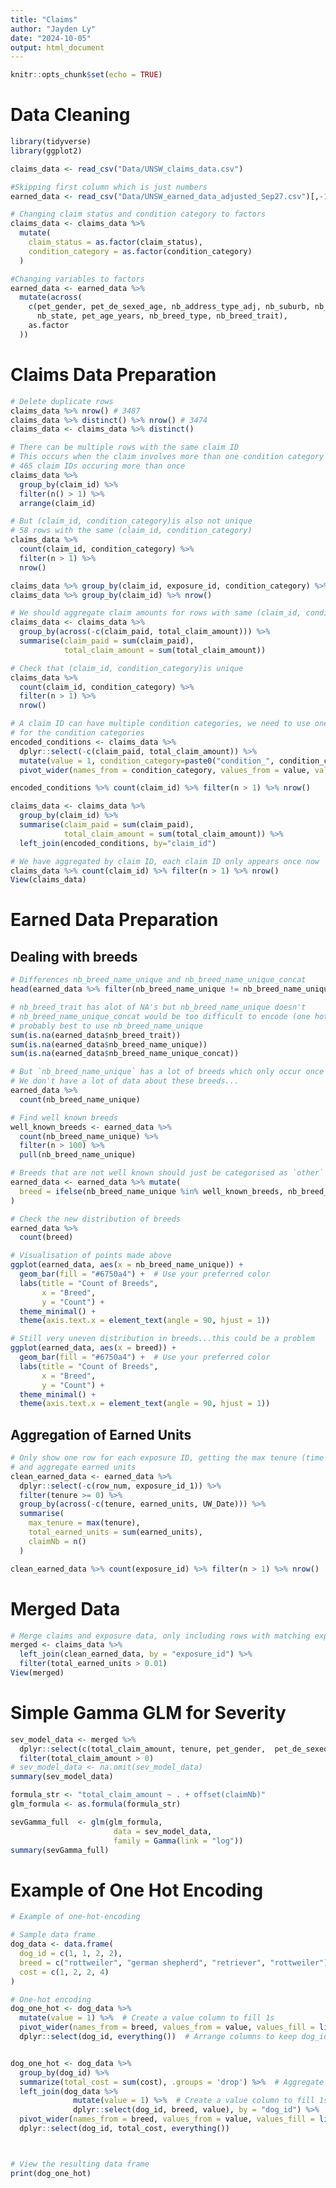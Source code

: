 ```yaml
---
title: "Claims"
author: "Jayden Ly"
date: "2024-10-05"
output: html_document
---
```


```r
knitr::opts_chunk$set(echo = TRUE)
```

# Data Cleaning

```r
library(tidyverse)
library(ggplot2)

claims_data <- read_csv("Data/UNSW_claims_data.csv")

#Skipping first column which is just numbers
earned_data <- read_csv("Data/UNSW_earned_data_adjusted_Sep27.csv")[,-1]

# Changing claim status and condition category to factors
claims_data <- claims_data %>%
  mutate(
    claim_status = as.factor(claim_status),
    condition_category = as.factor(condition_category)
  )

#Changing variables to factors
earned_data <- earned_data %>%
  mutate(across(
    c(pet_gender, pet_de_sexed_age, nb_address_type_adj, nb_suburb, nb_postcode,
      nb_state, pet_age_years, nb_breed_type, nb_breed_trait),
    as.factor
  ))
```
# Claims Data Preparation

```r
# Delete duplicate rows
claims_data %>% nrow() # 3487
claims_data %>% distinct() %>% nrow() # 3474
claims_data <- claims_data %>% distinct()

# There can be multiple rows with the same claim ID
# This occurs when the claim involves more than one condition category (Ingestion and Eyes and Ears etc)
# 465 claim IDs occuring more than once
claims_data %>%
  group_by(claim_id) %>%          
  filter(n() > 1) %>%
  arrange(claim_id)

# But (claim_id, condition_category)is also not unique
# 58 rows with the same (claim_id, condition_category)
claims_data %>%
  count(claim_id, condition_category) %>% 
  filter(n > 1) %>%
  nrow()

claims_data %>% group_by(claim_id, exposure_id, condition_category) %>% nrow()
claims_data %>% group_by(claim_id) %>% nrow()

# We should aggregate claim amounts for rows with same (claim_id, condition_category)
claims_data <- claims_data %>%
  group_by(across(-c(claim_paid, total_claim_amount))) %>%
  summarise(claim_paid = sum(claim_paid),
            total_claim_amount = sum(total_claim_amount))

# Check that (claim_id, condition_category)is unique
claims_data %>%
  count(claim_id, condition_category) %>% 
  filter(n > 1) %>%
  nrow()

# A claim ID can have multiple condition categories, we need to use one hot encoding
# for the condition categories
encoded_conditions <- claims_data %>%
  dplyr::select(-c(claim_paid, total_claim_amount)) %>%
  mutate(value = 1, condition_category=paste0("condition_", condition_category)) %>%
  pivot_wider(names_from = condition_category, values_from = value, values_fill = list(value = 0))

encoded_conditions %>% count(claim_id) %>% filter(n > 1) %>% nrow()

claims_data <- claims_data %>% 
  group_by(claim_id) %>%
  summarise(claim_paid = sum(claim_paid),
            total_claim_amount = sum(total_claim_amount)) %>% 
  left_join(encoded_conditions, by="claim_id")

# We have aggregated by claim ID, each claim ID only appears once now
claims_data %>% count(claim_id) %>% filter(n > 1) %>% nrow()
View(claims_data)
```
# Earned Data Preparation

## Dealing with breeds

```r
# Differences nb_breed_name_unique and nb_breed_name_unique_concat
head(earned_data %>% filter(nb_breed_name_unique != nb_breed_name_unique_concat))

# nb_breed_trait has alot of NA's but nb_breed_name_unique doesn't 
# nb_breed_name_unique_concat would be too difficult to encode (one hot encoding)
# probably best to use nb_breed_name_unique
sum(is.na(earned_data$nb_breed_trait))
sum(is.na(earned_data$nb_breed_name_unique))
sum(is.na(earned_data$nb_breed_name_unique_concat))

# But `nb_breed_name_unique` has a lot of breeds which only occur once or twice...
# We don't have a lot of data about these breeds...
earned_data %>% 
  count(nb_breed_name_unique)

# Find well known breeds
well_known_breeds <- earned_data %>% 
  count(nb_breed_name_unique) %>% 
  filter(n > 100) %>%
  pull(nb_breed_name_unique)

# Breeds that are not well known should just be categorised as `other`
earned_data <- earned_data %>% mutate(
  breed = ifelse(nb_breed_name_unique %in% well_known_breeds, nb_breed_name_unique, "Other")
)

# Check the new distribution of breeds
earned_data %>% 
  count(breed)

# Visualisation of points made above
ggplot(earned_data, aes(x = nb_breed_name_unique)) +
  geom_bar(fill = "#6750a4") +  # Use your preferred color
  labs(title = "Count of Breeds",
       x = "Breed",
       y = "Count") +
  theme_minimal() +
  theme(axis.text.x = element_text(angle = 90, hjust = 1))

# Still very uneven distribution in breeds...this could be a problem
ggplot(earned_data, aes(x = breed)) +
  geom_bar(fill = "#6750a4") +  # Use your preferred color
  labs(title = "Count of Breeds",
       x = "Breed",
       y = "Count") +
  theme_minimal() +
  theme(axis.text.x = element_text(angle = 90, hjust = 1))
```

## Aggregation of Earned Units

```r
# Only show one row for each exposure ID, getting the max tenure (time from inception to now)
# and aggregate earned units
clean_earned_data <- earned_data %>%
  dplyr::select(-c(row_num, exposure_id_1)) %>% 
  filter(tenure >= 0) %>%
  group_by(across(-c(tenure, earned_units, UW_Date))) %>%
  summarise(
    max_tenure = max(tenure),
    total_earned_units = sum(earned_units),
    claimNb = n()
  )

clean_earned_data %>% count(exposure_id) %>% filter(n > 1) %>% nrow()
```

# Merged Data
```r
# Merge claims and exposure data, only including rows with matching exposure_id in both tibbles
merged <- claims_data %>% 
  left_join(clean_earned_data, by = "exposure_id") %>% 
  filter(total_earned_units > 0.01)
View(merged)
```

# Simple Gamma GLM for Severity
```r
sev_model_data <- merged %>% 
  dplyr::select(c(total_claim_amount, tenure, pet_gender,  pet_de_sexed, pet_de_sexed_age,pet_age_months  , nb_contribution,  nb_excess, , owner_age_years , claimNb)) %>%
  filter(total_claim_amount > 0)
# sev_model_data <- na.omit(sev_model_data)
summary(sev_model_data)

formula_str <- "total_claim_amount ~ . + offset(claimNb)"
glm_formula <- as.formula(formula_str)

sevGamma_full  <- glm(glm_formula,
                       data = sev_model_data, 
                       family = Gamma(link = "log"))
summary(sevGamma_full)
```
# Example of One Hot Encoding

```r
# Example of one-hot-encoding

# Sample data frame
dog_data <- data.frame(
  dog_id = c(1, 1, 2, 2),
  breed = c("rottweiler", "german shepherd", "retriever", "rottweiler"),
  cost = c(1, 2, 2, 4)
)

# One-hot encoding
dog_one_hot <- dog_data %>%
  mutate(value = 1) %>%  # Create a value column to fill 1s
  pivot_wider(names_from = breed, values_from = value, values_fill = list(value = 0)) %>%
  dplyr::select(dog_id, everything())  # Arrange columns to keep dog_id first


dog_one_hot <- dog_data %>%
  group_by(dog_id) %>%
  summarize(total_cost = sum(cost), .groups = 'drop') %>%  # Aggregate cost
  left_join(dog_data %>%
              mutate(value = 1) %>%  # Create a value column to fill 1s
              dplyr::select(dog_id, breed, value), by = "dog_id") %>%  # Join to get breeds
  pivot_wider(names_from = breed, values_from = value, values_fill = list(value = 0)) %>%
  dplyr::select(dog_id, total_cost, everything())



# View the resulting data frame
print(dog_one_hot)
```

